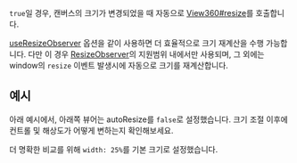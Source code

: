 
<OptionDescriptor type="boolean" defaultVal="true" added="4.0.0" />

`true`일 경우, 캔버스의 크기가 변경되었을 때 자동으로 [View360#resize](/docs/api/Class/View360#resize)를 호출합니다.

[useResizeObserver](./useResizeObserver) 옵션을 같이 사용하면 더 효율적으로 크기 재계산을 수행 가능합니다.
다만 이 경우 [ResizeObserver](https://caniuse.com/resizeobserver)의 지원범위 내에서만 사용되며, 그 외에는 window의 `resize` 이벤트 발생시에 자동으로 크기를 재계산합니다.

## 예시
아래 예시에서, 아래쪽 뷰어는 autoResize를 `false`로 설정했습니다.
크기 조절 이후에 컨트롤 및 해상도가 어떻게 변하는지 확인해보세요.

더 명확한 비교를 위해 `width: 25%`를 기본 크기로 설정했습니다.

<AutoResize />

